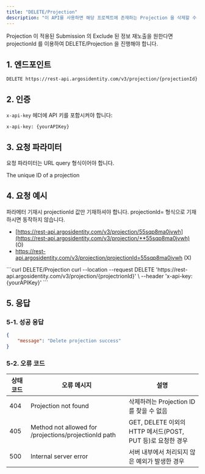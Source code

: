 ```yaml
---
title: "DELETE/Projection"
description: "이 API를 사용하면 해당 프로젝트에 존재하는 Projection 을 삭제할 수 있습니다."
---
```

<Note>
  Projection 이 적용된 Submission 의 Exclude 된 정보 재노출을 원한다면 projectionId 를 이용하여 DELETE/Projection 을 진행해야 합니다.
</Note>

## 1. 엔드포인트

```text DELETE/projection
DELETE https://rest-api.argosidentity.com/v3/projection/{projectionId}
```

## 2. 인증

`x-api-key` 헤더에 API 키를 포함시켜야 합니다:

```text x-api-key
x-api-key: {yourAPIKey}
```

## 3. 요청 파라미터

요청 파라미터는 URL query 형식이어야 합니다.

<ResponseField name="projectionId" type="string" required>
  The unique ID of a projection
</ResponseField>

## 4. 요청 예시
<Warning>
  파라메터 기재시 projectionId 값만 기재하셔야 합니다. projectionId= 형식으로 기재하시면 동작하지 않습니다.

  - [https://rest-api.argosidentity.com/v3/projection/55sqp8ma0jvwh](https://rest-api.argosidentity.com/v3/projection/**55sqp8ma0jvwh) (O)
  - https://rest-api.argosidentity.com/v3/projection/projectionId=55sqp8ma0jvwh (X)
</Warning>
```curl DELETE/Projection
curl --location --request DELETE 'https://rest-api.argosidentity.com/v3/projection/{projectrionId}' \
--header 'x-api-key: {yourAPIKey}'
```

## 5. 응답

### 5-1. 성공 응답

<CodeGroup>

```json result-delete-projection.json
{
    "message": "Delete projection success"
}
```

</CodeGroup>

### 5-2. 오류 코드

| 상태 코드 | 오류 메시지                                                | 설명                                            |
| ----- | ----------------------------------------------------- | --------------------------------------------- |
| 404   | Projection not found                                  | 삭제하려는 Projection ID 를 찾을 수 없음                 |
| 405   | Method not allowed for /projections/projectionId path | GET, DELETE 이외의 HTTP 메서드(POST, PUT 등)로 요청한 경우 |
| 500   | Internal server error                                 | 서버 내부에서 처리되지 않은 예외가 발생한 경우                    |